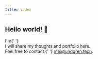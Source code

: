 ```yaml
---
title: index
---
```



<WideContainer>
  <Flex flexDirection={['column', 'row']} flexWrap="wrap" mt={[4, 0]}>
    <Flex alignSelf="center" width={[1, 1 / 2]} flexDirection="column">
      <H2>Hello world! 👋</H2>
      <Text fontSize={['1.25em', '1.5em']}>
        I'm{' '}
        <Skills
          items={[
            'a full Stack developer',
            'a computer science student',
            'an entrepreneur',
            'a software engineer',
          ]}
        />
        <br />I will share my thoughts and portfolio here.
      </Text>
      <br />
      <Text>
        Feel free to contact:{' '}
        <a href="mailto:me@lundgren.tech">me@lundgren.tech</a>.
      </Text>
    </Flex>
    <Box width={[1, 1 / 2]}>
      <TobiasImg />
    </Box>
  </Flex>
</WideContainer>

<!-- ## Blog

What’s on my mind and in my notes - a collection of my personal best practises and thoughts.

---

<br />

### No blog posts yet 😢

Stay tuned - I will add some blog posts soon... -->
